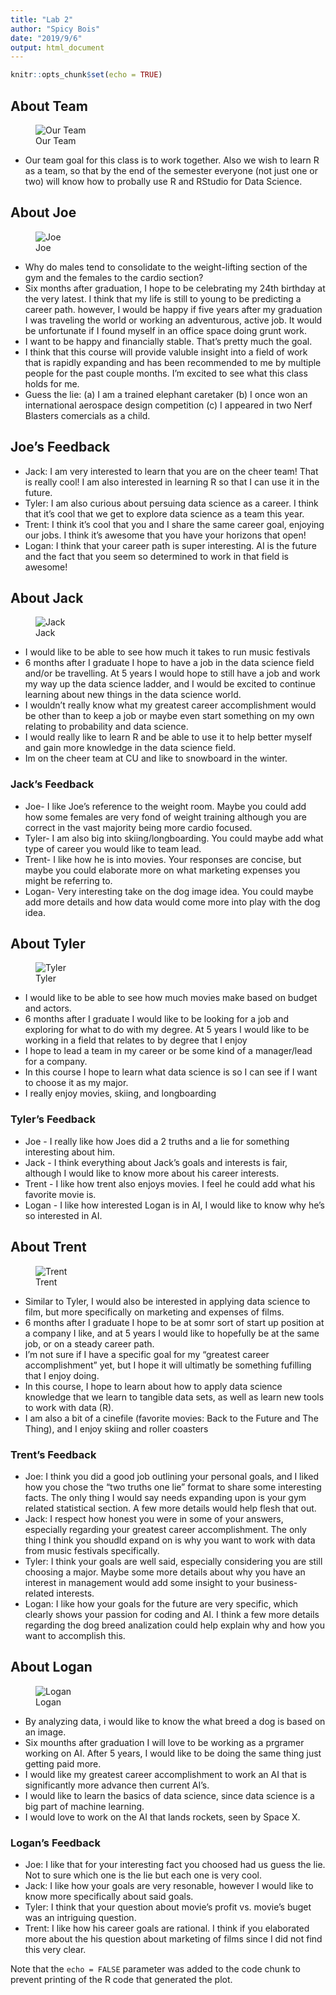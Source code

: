 ```yaml
---
title: "Lab 2"
author: "Spicy Bois"
date: "2019/9/6"
output: html_document
---
```


```r
knitr::opts_chunk$set(echo = TRUE)
```

## About Team
![Our Team](Photos/teamPhoto.JPG)

* Our team goal for this class is to work together. Also we wish to learn R as a team, so that by the end of the semester everyone (not just one or two) will know how to probally use R and RStudio for Data Science. 

## About Joe
![Joe](Photos/joePhoto.jpg)

* Why do males tend to consolidate to the weight-lifting section of the gym and the females to the cardio section?
* Six months after graduation, I hope to be celebrating my 24th birthday at the very latest. I think that my life is still to young to be predicting a career path. however, I would be happy if five years after my graduation I was traveling the world or working an adventurous, active job. It would be unfortunate if I found myself in an office space doing grunt work.
* I want to be happy and financially stable. That's pretty much the goal.
* I think that this course will provide valuble insight into a field of work that is rapidly expanding and has been recommended to me by multiple people for the past couple months. I'm excited to see what this class holds for me.
* Guess the lie: (a) I am a trained elephant caretaker  (b) I once won an international aerospace design competition  (c) I appeared in two Nerf Blasters comercials as a child.

## Joe's Feedback
* Jack: I am very interested to learn that you are on the cheer team! That is really cool! I am also interested in learning R so that I can use it in the future.
* Tyler: I am also curious about persuing data science as a career. I think that it's cool that we get to explore data science as a team this year.
* Trent: I think it's cool that you and I share the same career goal, enjoying our jobs. I think it's awesome that you have your horizons that open!
* Logan: I think that your career path is super interesting. AI is the future and the fact that you seem so determined to work in that field is awesome!

## About Jack
![Jack](Photos/jackPhoto.jpg)

* I would like to be able to see how much it takes to run music festivals
* 6 months after I graduate I hope to have a job in the data science field and/or be travelling. At 5 years I would hope to still have a job and work my way up the data science ladder, and I would be excited to continue learning about new things in the data science world.
* I wouldn't really know what my greatest career accomplishment would be other than to keep a job or maybe even start something on my own relating to probability and data science.
* I would really like to learn R and be able to use it to help better myself and gain more knowledge in the data science field.
* Im on the cheer team at CU and like to snowboard in the winter.

### Jack's Feedback
* Joe- I like Joe's reference to the weight room. Maybe you could add how some females are very fond of weight training although you are correct in the vast majority being more cardio focused.
* Tyler- I am also big into skiing/longboarding. You could maybe add what type of career you would like to team lead.
* Trent- I like how he is into movies. Your responses are concise, but maybe you could elaborate more on what marketing expenses you might be referring to.
* Logan- Very interesting take on the dog image idea. You could maybe add more details and how data would come more into play with the dog idea.

## About Tyler
![Tyler](Photos/tylerPhoto.jpg)

 * I would like to be able to see how much movies make based on budget and actors.
 * 6 months after I graduate I would like to be looking for a job and exploring for what to do with my degree.  At 5 years I would like to be working in a field that relates to by degree that I enjoy
 * I hope to lead a team in my career or be some kind of a manager/lead for a company. 
 * In this course I hope to learn what data science is so I can see if I want to choose it as my major.
 * I really enjoy movies, skiing, and longboarding

### Tyler's Feedback
 * Joe - I really like how Joes did a 2 truths and a lie for something interesting about him.
 * Jack -  I think everything about Jack's goals and interests is fair, although I would like to know more about his career interests.
 * Trent -  I like how trent also enjoys movies. I feel he could add what his favorite movie is.
 * Logan - I like how interested Logan is in AI, I would like to know why he's so interested in AI.

## About Trent
![Trent](Photos/Trent_Photo.jpg)

 * Similar to Tyler, I would also be interested in applying data science to film, but more specifically on marketing and expenses of films.
 * 6 months after I graduate I hope to be at somr sort of start up position at a company I like, and at 5 years I would like to hopefully be at the same job, or on a steady career path.
 * I'm not sure if I have a specific goal for my "greatest career accomplishment" yet, but I hope it will ultimatly be something fufilling that I enjoy doing.
 * In this course, I hope to learn about how to apply data science knowledge that we learn to tangible data sets, as well as learn new tools to work with data (R).
 * I am also a bit of a cinefile (favorite movies: Back to the Future and The Thing), and I enjoy skiing and roller coasters

### Trent's Feedback
 * Joe: I think you did a good job outlining your personal goals, and I liked how you chose the "two truths one lie" format to share some interesting facts. The only thing I would say needs expanding upon is your gym related statistical section. A few more details would help flesh that out.
 * Jack: I respect how honest you were in some of your answers, especially regarding your greatest career accomplishment. The only thing I think you shoudld expand on is why you want to work with data from music festivals specifically.
 * Tyler: I think your goals are well said, especially considering you are still choosing a major. Maybe some more details about why you have an interest in management would add some insight to your business-related interests.
 * Logan: I like how your goals for the future are very specific, which clearly shows your passion for coding and AI. I think a few more details regarding the dog breed analization could help explain why and how you want to accomplish this. 

## About Logan
![Logan](Photos/loganPhoto.JPG)

 * By analyzing data, i would like to know the what breed a dog is based on an image.
 * Six mounths after graduation I will love to be working as a prgramer working on AI. After 5 years, I would like to be doing the same thing just getting paid more.
 * I would like my greatest career accomplishment to work an AI that is significantly more advance then current AI's. 
 * I would like to learn the basics of data science, since data science is a big part of machine learning. 
 * I would love to work on the AI that lands rockets, seen by Space X.
 
### Logan's Feedback

* Joe: I like that for your interesting fact you choosed had us guess the lie. Not to sure which one is the lie but each one is very cool.
* Jack: I like how your goals are very resonable, however I would like to know more specifically about said goals.
* Tyler: I think that your question about movie's profit vs. movie's buget was an intriguing question.
* Trent: I like how his career goals are rational. I think if you elaborated more about the his question about marketing of films since I did not find this very clear.

Note that the `echo = FALSE` parameter was added to the code chunk to prevent printing of the R code that generated the plot.
